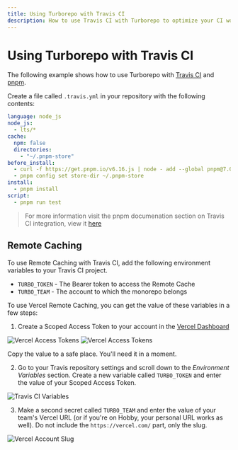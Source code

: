 ```yaml
---
title: Using Turborepo with Travis CI
description: How to use Travis CI with Turborepo to optimize your CI workflow
---
```


# Using Turborepo with Travis CI

The following example shows how to use Turborepo with [Travis CI](https://www.travis-ci.com/) and [pnpm](https://pnpm.io).

Create a file called `.travis.yml` in your repository with the following contents:

```yaml
language: node_js
node_js:
  - lts/*
cache:
  npm: false
  directories:
    - "~/.pnpm-store"
before_install:
  - curl -f https://get.pnpm.io/v6.16.js | node - add --global pnpm@7.0.0-rc.9
  - pnpm config set store-dir ~/.pnpm-store
install:
  - pnpm install
script:
  - pnpm run test
```

> For more information visit the pnpm documenation section on Travis CI integration, view it [here](https://pnpm.io/continuous-integration#travis)

## Remote Caching

To use Remote Caching with Travis CI, add the following environment variables to your Travis CI project.

- `TURBO_TOKEN` - The Bearer token to access the Remote Cache
- `TURBO_TEAM` - The account to which the monorepo belongs

To use Vercel Remote Caching, you can get the value of these variables in a few steps:

1. Create a Scoped Access Token to your account in the [Vercel Dashboard](https://vercel.com/account/tokens)

![Vercel Access Tokens](/images/docs/vercel-tokens.png)
![Vercel Access Tokens](/images/docs/vercel-create-token.png)

Copy the value to a safe place. You'll need it in a moment.

2. Go to your Travis repository settings and scroll down to the _Environment Variables_ section. Create a new variable called `TURBO_TOKEN` and enter the value of your Scoped Access Token.

![Travis CI Variables](/images/docs/travis-ci-environment-variables.png)

3. Make a second secret called `TURBO_TEAM` and enter the value of your team's Vercel URL (or if you're on Hobby, your personal URL works as well). Do not include the `https://vercel.com/` part, only the slug.

![Vercel Account Slug](/images/docs/vercel-slug.png)

```

```
